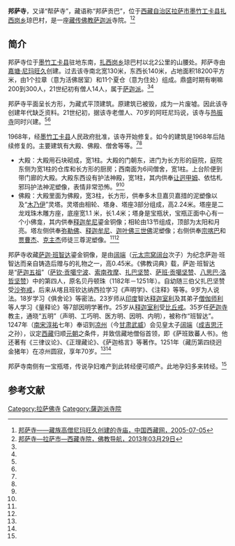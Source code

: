 {{Infobox Tibetan Buddhist monastery
|name = 邦萨寺
|image =
|image size = 250px
|alt = 
|caption = 
|t=
|w=
|to = 
|ipa={{IPA|}}
|z=
|thdl=
|e=
|tc=邦薩寺
|s=邦萨寺
|p=
|m=
|k=
|pushpin_map = 
|latd =  | latm =  | lats =  | latNS = 
|longd=  | longm= | longs =| longEW = 
|iso_region = 
|map_caption = 
|mapsize = 
|location_country = 中国
|location = {{CHN}}[[西藏自治区|西藏自治区]][[拉萨市|拉萨市]][[墨竹工卡县|墨竹工卡县]][[扎西岗乡|扎西岗乡]]
|coordinates_display =
|founded_by = 
|date_founded =
|date_renovated =
|sect = [[萨迦派|萨迦派]]
|mather =
|children =
|dedicated_to = 
|tulku =
|head_lama = 
|head_mgh =
|no._of_monks = 
|architecture = 
|festivals =
|footnotes = 
}}

'''邦萨寺'''，又译“帮萨寺”，藏语称“邦萨贡巴”，位于[[西藏自治区|西藏自治区]][[拉萨市|拉萨市]][[墨竹工卡县|墨竹工卡县]][[扎西岗乡|扎西岗乡]]琼巴村，是一座[[藏传佛教|藏传佛教]][[萨迦派|萨迦派]]寺院。<ref name=zgxzw>[http://www.tibet.cn/newzt/rsxzzt/xzsm/t20050705_40501.htm 邦萨寺——藏族高僧尼玛旺久创建的寺庙，中国西藏网，2005-07-05]</ref><ref name=bss>[http://www.fjdh.com/ffzt/fjhy/ahsy2013/03/195829220836.html 邦萨寺—拉萨市—西藏寺院，佛教导航，2013年03月29日]{{Dead link|date=2018年6月 |bot=InternetArchiveBot |fix-attempted=no }}</ref>

==简介==
邦萨寺位于[[墨竹工卡县|墨竹工卡县]]驻地东南，[[扎西岗乡|扎西岗乡]]琼巴村以北2公里的山腰处。邦萨寺由[[嘉塘·尼玛旺久|嘉塘·尼玛旺久]]创建。过去该寺南北宽130米，东西长140米，占地面积18200平方米，由1个拉章（意为活佛居室）和11个夏仓（意为住处）组成。鼎盛时期有喇嘛200到300人，21世纪初有僧人14人，属于[[萨迦派|萨迦派]]。<ref name=zgxzw/><ref name=bss/>

邦萨寺平面呈长方形，为藏式平顶建筑。原建筑已被毁，成为一片废墟。因此该寺创建年代缺乏资料。21世纪初，据该寺老僧人、70岁的阿旺尼玛说，该寺与[[热振寺|热振寺]]同时兴建。<ref name=zgxzw/><ref name=bss/>

1968年，经[[墨竹工卡县|墨竹工卡县]]人民政府批准，该寺开始修复。如今的建筑是1968年后陆续修复的。主要建筑有大殿、佛殿、僧舍等等。<ref name=zgxzw/><ref name=bss/>

*大殿：大殿用石块砌成，宽1柱。大殿的门朝东，进门为长方形的庭院，庭院东侧为宽1柱的仓库和长方形的厨房；西南面为6间僧舍，宽1柱。上台阶便到带门廊的大殿。大殿东西设有护法神殿，宽1柱，其内供奉[[让迥甲姆|让迥甲姆]]、依怙札邪玛护法神泥塑像，表情非常恐怖。<ref name=zgxzw/><ref name=bss/>
*佛殿：大殿里面为佛殿，宽3柱，长方形，供奉多木旦嘉贝嘉措的泥塑像以及“[[木乃伊|木乃伊]]”灵塔。灵塔由相轮、塔身、塔座3部分组成，高2.24米。塔座是二龙戏珠木雕方座，底座宽1.1 米，长1.4米；塔身是宝瓶状，宝瓶正面中心有一个小佛龛，其内供奉[[释迦牟尼|释迦牟尼]]鎏金铜像；相轮由13节组成，顶部为太阳和月亮。塔左侧供奉[[弥勒佛|弥勒佛]]、[[释迦牟尼|释迦牟尼]]、[[迦叶佛|迦叶佛]][[三世佛|三世佛]]泥塑像；右侧供奉[[宗喀巴|宗喀巴]]和[[贾曹杰|贾曹杰]]、[[克主杰|克主杰]]师徒三尊泥塑像。<ref name=zgxzw/><ref name=bss/>

邦萨寺收藏[[萨迦·班智达|萨迦·班智达]]鎏金铜像，是由[[阔端|阔端]]（[[元太宗|元太宗]][[窝阔台|窝阔台]]次子）为纪念萨迦·班智达而亲自铸造后赠与的礼物之一，高0.45米。《佛教词典》载，萨迦·班智达是“[[萨迦五祖|萨迦五祖]]”（[[萨钦·贡噶宁波|萨钦·贡噶宁波]]、[[索南孜摩|索南孜摩]]、[[扎巴坚赞|扎巴坚赞]]、[[萨班·贡噶坚赞|萨班·贡噶坚赞]]、[[八思巴|八思巴·洛哲坚赞]]）中的第四人，原名贝丹顿珠（1182年－1251年）。自幼随三伯父扎巴坚赞受[[沙弥戒|沙弥戒]]，后来从喀且班钦达纳西拉学习《声明学》、《注释》等等。9岁为人说法。18岁学习《俱舍论》等密法。23岁师从[[印度|印度]]智达[[释迦室利|释迦室利]]及其弟子[[僧伽师利|僧伽师利]]等人学习《量释论》等7部因明学著作。25岁从[[释迦室利|释迦室利]]受[[比丘戒|比丘戒]]。35岁任[[萨迦寺|萨迦寺]]教主，通晓“五明”（声明、工巧明、医方明、因明、内明），被称作“班智达”。1247年（[[南宋|南宋]][[淳祐|淳祐]]七年）奉诏到[[凉州|凉州]]（今[[甘肃|甘肃]][[武威|武威]]）会见皇太子[[阔端|阔端]]（[[成吉思汗|成吉思汗]]之孙），议定[[西藏|西藏]]归顺[[元朝|元朝]]之条件，并致信藏地僧俗首领，即《萨班致蕃人书》。他还著有《三律议论》、《正理藏论》、《萨迦格言》等著作。1251年（藏历第四绕迥金猪年）在凉州圆寂，享年70岁。<ref name=zgxzw/><ref name=bss/>

邦萨寺南侧有一宝瓶塔，传说孕妇难产到此转经便可顺产。此地孕妇多来转经。<ref name=zgxzw/>

==参考文献==
{{reflist}}

{{拉萨地标}}
[[Category:拉萨佛寺|Category:拉萨佛寺]]
[[Category:薩迦派寺院|Category:薩迦派寺院]]